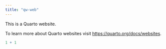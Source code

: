 ```yaml
---
title: "qw-web"
---
```


This is a Quarto website.

To learn more about Quarto websites visit <https://quarto.org/docs/websites>.

```r
1 + 1
```

